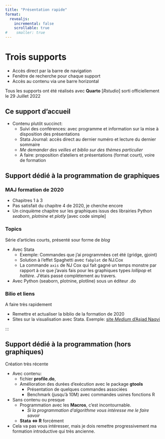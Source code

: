```yaml
---
title: "Présentation rapide"
format:
  revealjs:
    incremental: false   
    scrollable: true
#    smaller: true
---
```



# Trois supports


- Accès direct par la barre de navigation
- Fenêtre de recherche pour chaque support
- Accès au contenu via une barre horizontal


::: callout-note
Tous les supports ont été réalisés avec **Quarto** [*Rstudio*] sorti officiellement le 29 Juillet 2022
:::

## Ce support d'accueil

- Contenu plutôt succinct:
  - Suivi des conférences: avec programme et information sur la mise à disposition des présentations
  - Stata Journal: accès direct au dernier numéro et lecture du dernier sommaire
  - *Me demander des veilles et biblio sur des thèmes particulier*
  - A faire: proposition d'ateliers et présentations (format court), voire de formation




## Support dédié à la programmation de graphiques



### MAJ formation de 2020

- Chapitres 1 à 3
- Pas satisfait du chapitre 4 de 2020, je cherche encore
- Un cinquième chapitre sur les graphiques issus des librairies Python *seaborn*, *plotnine* et *plotly* [avec code simple]

### Topics 

Série d'articles courts, présenté sour forme de *blog*  

  - Avec Stata 
    - Exemple: Commandes que j'ai programmées cet été (gridge, gjoint)
    - Solution à l'effet Spaghetti avec `fabplot` de NJ.Cox
    - La commande `axis` de NJ Cox qui fait gagné un temps monstre par rapport à ce que j'avais fais pour les graphiques types *lollipop* et *haltère*. J'étais passé complètement au travers.
    
  - Avec Python (seaborn, plotnine, plotline) sous un éditeur .do

### Bilio et liens

A faire très rapidement

- Remettre et actualiser la biblio de la formation de 2020
- Sites sur la visualisation avec Stata. Exemple: [site *Medium* d'Asjad Naqvi](https://asjadnaqvi.medium.com/)

:::



## Support dédié à la programmation (hors graphiques)

Création très récente

- Avec contenu: 
  - fichier **profile.do**, 
  -  Amélioration des durées d'exécution avec le package **gtools** 
     - Présentation de quelques commandes associées
     - Benchmark (jusqu'à 10M) avec commandes usines fonctions R

- Sans contenu ou presque
  - Programmation avec les **Macros**, c'est incontournable.
    - *Si la programmation d'algorithme vous intéresse me le faire savoir*
  - **Stata <=> R** forcément

- Cela va pas  vous intéresser, mais je dois remettre progressivement ma formation introductive qui très ancienne.
  
  









    

